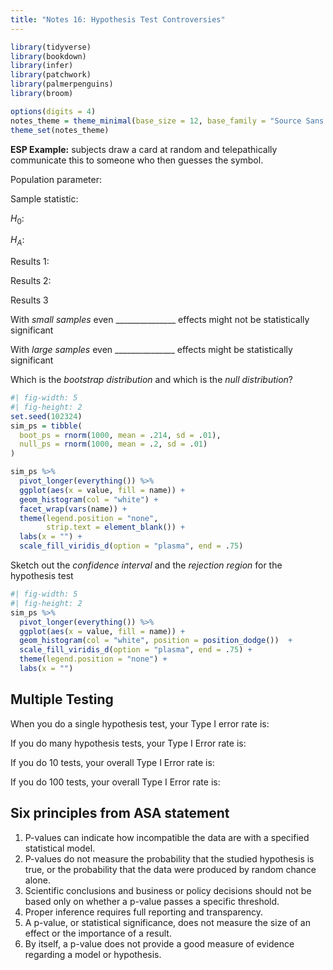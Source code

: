 ```yaml
---
title: "Notes 16: Hypothesis Test Controversies"
---
```


```r
library(tidyverse)
library(bookdown)
library(infer)
library(patchwork)
library(palmerpenguins)
library(broom)

options(digits = 4)
notes_theme = theme_minimal(base_size = 12, base_family = "Source Sans 3")
theme_set(notes_theme)
```

**ESP Example:** subjects draw a card at random and telepathically communicate this to someone who then guesses the symbol. 

Population parameter:

Sample statistic: 

$H_0$: 

$H_A$:

Results 1: 

\vspace{1.5in}

Results 2: 

\vspace{1.5in}


Results 3

\vspace{1.5in}

With *small samples* even _______________ effects might not be statistically significant

With *large samples* even _______________ effects might be statistically significant

\pagebreak

Which is the *bootstrap distribution* and which is the *null distribution*?

```r
#| fig-width: 5
#| fig-height: 2
set.seed(102324)
sim_ps = tibble(
  boot_ps = rnorm(1000, mean = .214, sd = .01),
  null_ps = rnorm(1000, mean = .2, sd = .01)
) 

sim_ps %>%
  pivot_longer(everything()) %>%
  ggplot(aes(x = value, fill = name)) + 
  geom_histogram(col = "white") + 
  facet_wrap(vars(name)) + 
  theme(legend.position = "none",
        strip.text = element_blank()) + 
  labs(x = "") + 
  scale_fill_viridis_d(option = "plasma", end = .75)
```

Sketch out the *confidence interval* and the *rejection region* for the hypothesis test

```r
#| fig-width: 5
#| fig-height: 2
sim_ps %>%
  pivot_longer(everything()) %>%
  ggplot(aes(x = value, fill = name)) + 
  geom_histogram(col = "white", position = position_dodge())  + 
  scale_fill_viridis_d(option = "plasma", end = .75) + 
  theme(legend.position = "none") + 
  labs(x = "")
```

\vspace{-.1in}

## Multiple Testing

When you do a single hypothesis test, your Type I error rate is:

If you do many hypothesis tests, your Type I Error rate is:

If you do 10 tests, your overall Type I Error rate is:

If you do 100 tests, your overall Type I Error rate is:

## Six principles from ASA statement

1. P-values can indicate how incompatible the data are with a specified statistical model.
2. P-values do not measure the probability that the studied hypothesis is true, or the probability that the data were produced by random chance alone.
3. Scientific conclusions and business or policy decisions should not be based only on whether a p-value passes a specific threshold.
4. Proper inference requires full reporting and transparency.
5. A p-value, or statistical significance, does not measure the size of an effect or the importance of a result.
6. By itself, a p-value does not provide a good measure of evidence regarding a model or hypothesis. 
